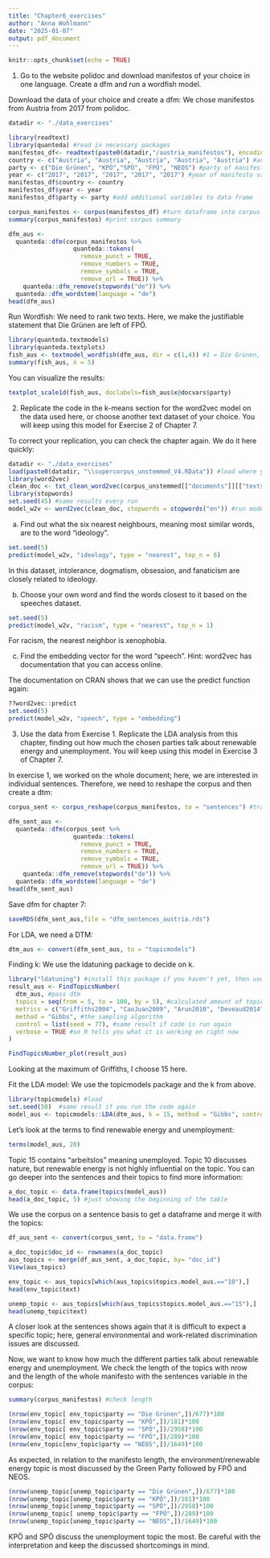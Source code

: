 ```yaml
---
title: "Chapter6_exercises"
author: "Anna Wohlmann"
date: "2025-01-07"
output: pdf_document
---
```


```r
knitr::opts_chunk$set(echo = TRUE)
```

1) Go to the website polidoc and download manifestos of your choice in one language. Create a dfm and run a wordfish model.

Download the data of your choice and create a dfm: 
We chose manifestos from Austria from 2017 from polidoc.
```r
datadir <- "./data_exercises"

library(readtext)
library(quanteda) #read in necessary packages
manifestos_df<- readtext(paste0(datadir,"/austria_manifestos"), encoding= "UTF-8") #read in data from folder
country <- c("Austria", "Austria", "Austria", "Austria", "Austria") #add a country variable 
party <- c("Die Grünen", "KPÖ","SPÖ", "FPÖ", "NEOS") #party of manifesto variable - same order as in folder!
year <- c("2017", "2017", "2017", "2017", "2017") #year of manifesto variable
manifestos_df$country <- country 
manifestos_df$year <- year
manifestos_df$party <- party #add additional variables to data frame

corpus_manifestos <- corpus(manifestos_df) #turn dataframe into corpus
summary(corpus_manifestos) #print corpus summary

dfm_aus <-
  quanteda::dfm(corpus_manifestos %>%
                  quanteda::tokens(
                    remove_punct = TRUE,
                    remove_numbers = TRUE,
                    remove_symbols = TRUE,
                    remove_url = TRUE)) %>%
    quanteda::dfm_remove(stopwords("de")) %>% 
  quanteda::dfm_wordstem(language = "de")
head(dfm_aus)

```


Run Wordfish:
We need to rank two texts. Here, we make the justifiable statement that Die Grünen are left of FPÖ.
```r
library(quanteda.textmodels)
library(quanteda.textplots)
fish_aus <- textmodel_wordfish(dfm_aus, dir = c(1,4)) #1 = Die Grünen, 4 = FPÖ
summary(fish_aus, n = 5) 
```

You can visualize the results:
```r
textplot_scale1d(fish_aus, doclabels=fish_aus$x@docvars$party) 
```


2) Replicate the code in the k-means section for the word2vec model on the data used here, or choose another text dataset of your choice. You will keep using this model for Exercise 2 of Chapter 7.

To correct your replication, you can check the chapter again. We do it here quickly:

```r
datadir <- "./data_exercises"
load(paste0(datadir, "\\supercorpus_unstemmed_V4.RData")) #load where you saved it
library(word2vec)
clean_doc <- txt_clean_word2vec(corpus_unstemmed[["documents"]][["texts"]], ascii = TRUE, alpha = TRUE, tolower = TRUE, trim = TRUE)
library(stopwords)
set.seed(45) #same results every run
model_w2v <- word2vec(clean_doc, stopwords = stopwords("en")) #run model
```

a)	Find out what the six nearest neighbours, meaning most similar words, are to the word “ideology”.
```r
set.seed(5)
predict(model_w2v, "ideology", type = "nearest", top_n = 6)

```
In this dataset, intolerance, dogmatism, obsession, and fanaticism are closely related to ideology.

b)	Choose your own word and find the words closest to it based on the speeches dataset.
```r
set.seed(5)
predict(model_w2v, "racism", type = "nearest", top_n = 1)

```
For racism, the nearest neighbor is xenophobia.

c)	Find the embedding vector for the word “speech”. Hint: word2vec has documentation that you can access online.

The documentation on CRAN shows that we can use the predict function again:
```r
??word2vec::predict
set.seed(5)
predict(model_w2v, "speech", type = "embedding")

```


3) Use the data from Exercise 1. Replicate the LDA analysis from this chapter, finding out how much the chosen parties talk about renewable energy and unemployment. You will keep using this model in Exercise 3 of Chapter 7.

In exercise 1, we worked on the whole document; here, we are interested in individual sentences. Therefore, we need to reshape the corpus and then create a dtm:

```r
corpus_sent <- corpus_reshape(corpus_manifestos, to = "sentences") #transform into sentence corpus

dfm_sent_aus <-
  quanteda::dfm(corpus_sent %>%
                  quanteda::tokens(
                    remove_punct = TRUE,
                    remove_numbers = TRUE,
                    remove_symbols = TRUE,
                    remove_url = TRUE)) %>%
    quanteda::dfm_remove(stopwords("de")) %>% 
  quanteda::dfm_wordstem(language = "de")
head(dfm_sent_aus)

```

Save dfm for chapter 7:
```r
saveRDS(dfm_sent_aus,file = "dfm_sentences_austria.rds")
```

For LDA, we need a DTM: 
```r
dtm_aus <- convert(dfm_sent_aus, to = "topicmodels")
```

Finding k:
We use the ldatuning package to decide on k.
```r
library("ldatuning") #install this package if you haven't yet, then use library
result_aus <- FindTopicsNumber(
  dtm_aus, #pass dtm
  topics = seq(from = 5, to = 100, by = 5), #calculated amount of topics
  metrics = c("Griffiths2004", "CaoJuan2009", "Arun2010", "Deveaud2014"), #the algorithms
  method = "Gibbs", #the sampling algorithm
  control = list(seed = 77), #same result if code is run again
  verbose = TRUE #so R tells you what it is working on right now
)

FindTopicsNumber_plot(result_aus)
```
Looking at the maximum of Griffiths, I choose 15 here.

Fit the LDA model:
We use the topicmodels package and the k from above.
```r
library(topicmodels) #load
set.seed(50)  #same result if you run the code again
model_aus <- topicmodels::LDA(dtm_aus, k = 15, method = "Gibbs", control = list(alpha = 0.5, burnin = 1000, iter =3000)) #burnin and iter will be improved in exercise 3 of chapter 7

```

Let's look at the terms to find renewable energy and unemployment:
```r
terms(model_aus, 20) 
```
Topic 15 contains "arbeitslos" meaning unemployed. Topic 10 discusses nature, but renewable energy is not highly influential on the topic. You can go deeper into the sentences and their topics to find more information:

```r
a_doc_topic <- data.frame(topics(model_aus))
head(a_doc_topic, 5) #just showing the beginning of the table
```

We use the corpus on a sentence basis to get a dataframe and merge it with the topics:
```r
df_aus_sent <- convert(corpus_sent, to = "data.frame")

a_doc_topic$doc_id <- rownames(a_doc_topic)
aus_topics <- merge(df_aus_sent, a_doc_topic, by= "doc_id")
View(aus_topics)
```

```r
env_topic <- aus_topics[which(aus_topics$topics.model_aus.=="10"),]
head(env_topic$text) 

unemp_topic <- aus_topics[which(aus_topics$topics.model_aus.=="15"),]
head(unemp_topic$text) 
```

A closer look at the sentences shows again that it is difficult to expect a specific topic; here, general environmental and work-related discrimination issues are discussed.

Now, we want to know how much the different parties talk about renewable energy and unemployment. We check the length of the topics with nrow and the length of the whole manifesto with the sentences variable in the corpus:

```r
summary(corpus_manifestos) #check length

(nrow(env_topic[ env_topic$party == "Die Grünen",])/677)*100
(nrow(env_topic[ env_topic$party == "KPÖ",])/181)*100
(nrow(env_topic[ env_topic$party == "SPÖ",])/2958)*100
(nrow(env_topic[ env_topic$party == "FPÖ",])/289)*100
(nrow(env_topic[env_topic$party == "NEOS",])/1649)*100 
```
As expected, in relation to the manifesto length, the environment/renewable energy topic is most discussed by the Green Party followed by FPÖ and NEOS.

```r
(nrow(unemp_topic[unemp_topic$party == "Die Grünen",])/677)*100 
(nrow(unemp_topic[unemp_topic$party == "KPÖ",])/181)*100
(nrow(unemp_topic[unemp_topic$party == "SPÖ",])/2958)*100
(nrow(unemp_topic[ unemp_topic$party == "FPÖ",])/289)*100
(nrow(unemp_topic[unemp_topic$party == "NEOS",])/1649)*100 
```
KPÖ and SPÖ discuss the unemployment topic the most. Be careful with the interpretation and keep the discussed shortcomings in mind.